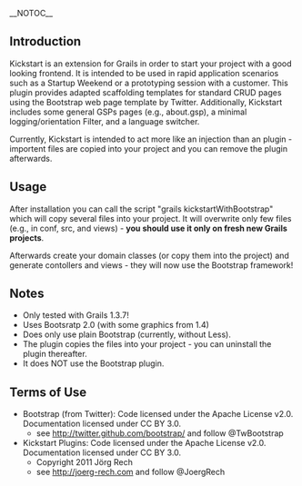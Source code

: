 __NOTOC__
== Introduction ==
Kickstart is an extension for Grails in order to start your project with a good looking frontend. It is intended to be used in rapid application scenarios such as a Startup Weekend or a prototyping session with a customer.
This plugin provides adapted scaffolding templates for standard CRUD pages using the Bootstrap web page template by Twitter. Additionally, Kickstart includes some general GSPs pages (e.g., about.gsp), a minimal logging/orientation Filter, and a language switcher.

Currently, Kickstart is intended to act more like an injection than an plugin - importent files are copied into your project and you can remove the plugin afterwards. 

== Usage ==
After installation you can call the script "grails kickstartWithBootstrap" which will copy several files into your project. 
It will overwrite only few files (e.g., in conf, src, and views) - '''you should use it only on fresh new Grails projects'''. 

Afterwards create your domain classes (or copy them into the project) and generate contollers and views - they will
now use the Bootstrap framework!


== Notes ==

* Only tested with Grails 1.3.7!
* Uses Bootsratp 2.0 (with some graphics from 1.4)
* Does only use plain Bootstrap (currently, without Less).
* The plugin copies the files into your project - you can uninstall the plugin thereafter.
* It does NOT use the Bootstrap plugin.


== Terms of Use ==

* Bootstrap (from Twitter): Code licensed under the Apache License v2.0. Documentation licensed under CC BY 3.0. 
** see http://twitter.github.com/bootstrap/ and follow @TwBootstrap
* Kickstart Plugins: Code licensed under the Apache License v2.0. Documentation licensed under CC BY 3.0. 
** Copyright 2011 Jörg Rech 
** see http://joerg-rech.com and follow @JoergRech

